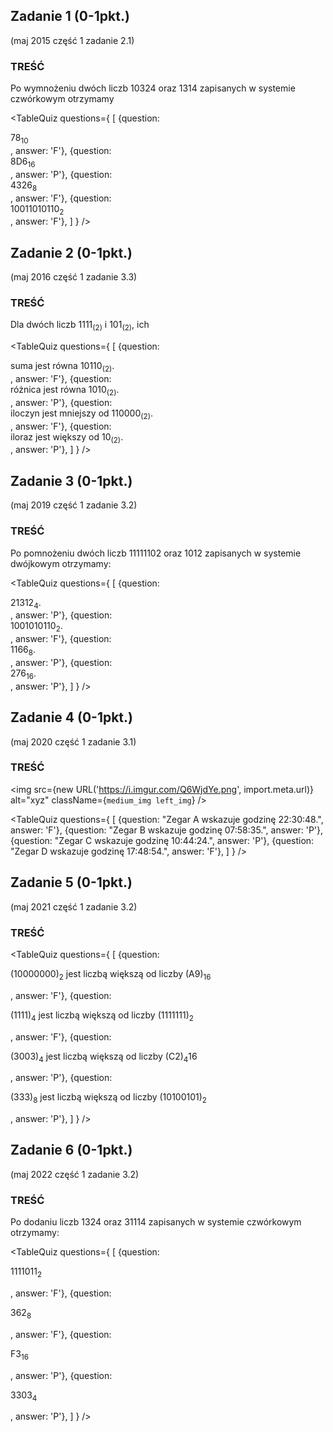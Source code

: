 
## Zadanie 1 (0-1pkt.)
(maj 2015 część 1 zadanie 2.1)

### TREŚĆ
Po wymnożeniu dwóch liczb 10324 oraz 1314 zapisanych w systemie czwórkowym
otrzymamy

<TableQuiz
    questions={
      [
        {question: <div>78<sub>10</sub></div>, answer: 'F'},
        {question: <div>8D6<sub>16</sub></div>, answer: 'P'},
        {question: <div>4326<sub>8</sub></div>, answer: 'F'},
        {question: <div>10011010110<sub>2</sub></div>, answer: 'F'},
      ]
    }
/>

## Zadanie 2 (0-1pkt.)
(maj 2016 część 1 zadanie 3.3)

### TREŚĆ
Dla dwóch liczb 1111<sub>(2)</sub> i 101<sub>(2)</sub>, ich

<TableQuiz 
    questions={
      [
        {question: <div>suma jest równa 10110<sub>(2)</sub>.</div>, answer: 'F'},
        {question: <div>różnica jest równa 1010<sub>(2)</sub>.</div>, answer: 'P'},
        {question: <div>iloczyn jest mniejszy od 110000<sub>(2)</sub>.</div>, answer: 'F'},
        {question: <div>iloraz jest większy od 10<sub>(2)</sub>. </div>, answer: 'P'},
      ]
    }
/>

## Zadanie 3 (0-1pkt.)
(maj 2019 część 1 zadanie 3.2)

### TREŚĆ
Po pomnożeniu dwóch liczb 11111102 oraz 1012 zapisanych w systemie dwójkowym otrzymamy: 

<TableQuiz 
    questions={
      [
        {question: <div>21312<sub>4</sub>.</div>, answer: 'P'},
        {question: <div>1001010110<sub>2</sub>.</div>, answer: 'F'},
        {question: <div>1166<sub>8</sub>.</div>, answer: 'P'},
        {question: <div>276<sub>16</sub>. </div>, answer: 'P'},
      ]
    }
/>

## Zadanie 4 (0-1pkt.)
(maj 2020 część 1 zadanie 3.1)

### TREŚĆ
<img src={new URL('https://i.imgur.com/Q6WjdYe.png', import.meta.url)} alt="xyz" className={`medium_img left_img`} />

<TableQuiz 
    questions={
      [
        {question: "Zegar A wskazuje godzinę 22:30:48.", answer: 'F'},
        {question: "Zegar B wskazuje godzinę 07:58:35.", answer: 'P'},
        {question: "Zegar C wskazuje godzinę 10:44:24.", answer: 'P'},
        {question: "Zegar D wskazuje godzinę 17:48:54.", answer: 'F'},
      ]
    }
/>

## Zadanie 5 (0-1pkt.)
(maj 2021 część 1 zadanie 3.2)

### TREŚĆ

<TableQuiz 
    questions={
      [
        {question: <p>(10000000)<sub>2</sub> jest liczbą większą od liczby (A9)<sub>16</sub></p>, answer: 'F'},
        {question: <p>(1111)<sub>4</sub> jest liczbą większą od liczby (1111111)<sub>2</sub></p>, answer: 'F'},
        {question: <p>(3003)<sub>4</sub> jest liczbą większą od liczby (C2)<sub>4</sub>16</p>, answer: 'P'},
        {question: <p>(333)<sub>8</sub> jest liczbą większą od liczby (10100101)<sub>2</sub></p>, answer: 'P'},
      ]
    }
/>

## Zadanie 6 (0-1pkt.)
(maj 2022 część 1 zadanie 3.2)

### TREŚĆ
Po dodaniu liczb 1324 oraz 31114 zapisanych w systemie czwórkowym otrzymamy:

<TableQuiz 
    questions={
      [
        {question: <p>1111011<sub>2</sub></p>, answer: 'F'},
        {question: <p>362<sub>8</sub></p>, answer: 'F'},
        {question: <p>F3<sub>16</sub></p>, answer: 'P'},
        {question: <p>3303<sub>4</sub></p>, answer: 'P'},
      ]
    }
/>



